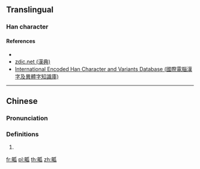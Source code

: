 ==Translingual==

===Han character===
{{Han char|rn=102|rad=田|as=5|sn=10|canj=WHVO|four=62030|ids=⿰田瓜}}

====References====
* {{Han ref|kx=761.02|dkj=21805|hdz=42536.09|uh=7556}}
* [http://www.zdic.net/z/1f/js/7556.htm zdic.net (漢典)]
* [http://chardb.iis.sinica.edu.tw/char/16793 International Encoded Han Character and Variants Database (國際電腦漢字及異體字知識庫)]

----

==Chinese==
{{zh-forms}}

===Pronunciation===
{{zh-pron|m=wā|c=waa1}}

===Definitions===
{{zh-hanzi}}

# {{zh-only used in|畖留}}

[[fr:畖]]
[[pl:畖]]
[[th:畖]]
[[zh:畖]]
